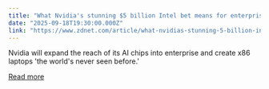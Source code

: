 ```yaml
---
title: "What Nvidia's stunning $5 billion Intel bet means for enterprise AI and next-gen laptops"
date: "2025-09-18T19:30:00.000Z"
link: "https://www.zdnet.com/article/what-nvidias-stunning-5-billion-intel-bet-means-for-enterprise-ai-and-next-gen-laptops/"
---
```


Nvidia will expand the reach of its AI chips into enterprise and create x86 laptops 'the world's never seen before.'

[Read more](https://www.zdnet.com/article/what-nvidias-stunning-5-billion-intel-bet-means-for-enterprise-ai-and-next-gen-laptops/)
